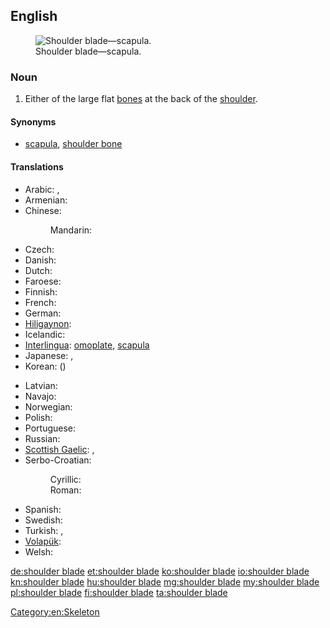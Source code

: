 ==English==
{{wikipedia}}
[[Image:Pectoral girdles-en.svg|thumb|Shoulder blade—scapula.]]

===Noun===
{{en-noun|sg=[[shoulder]] [[blade]]}}

# Either of the large flat [[bone]]s at the back of the [[shoulder]].

====Synonyms====
* [[scapula]], [[shoulder bone]]

====Translations====
{{trans-top|bone}}
* Arabic: {{t|ar|كتف|tr=katif}},  {{t|ar|عظم كتفي|m|tr=3aZm katifiy}}
* Armenian: {{t-|hy|թիակ|tr=t’iak}}
* Chinese:
*: Mandarin: {{t|cmn|肩胛骨|tr=jiānjiǎgǔ|sc=Hani}}
* Czech: {{t-|cs|lopatka|f}}
* Danish: {{t-|da|skulderblad|n}}
* Dutch: {{t-|nl|schouderblad|n}}
* Faroese: {{t|fo|herðablað|n}}
* Finnish: {{t-|fi|lapaluu}}
* French: {{t+|fr|omoplate|f}}
* German: {{t-|de|Schulterblatt|n}}
* [[Hiligaynon]]: {{tø|hil|aba|alt=abá}}
* Icelandic: {{t|is|herðablað|n}}
* [[Interlingua]]: [[omoplate]], [[scapula]]
* Japanese: {{t|ja|肩胛骨}},  {{t|ja|肩甲骨|tr=けんこうこつ, kenkōkotsu}}
* Korean: {{t+|ko|어깨뼈|tr=eokkaeppyeo|sc=Hang}} ({{t|ko|肩胛骨|sc=Hani}})
{{trans-mid}}
* Latvian: {{t|lv|lāpstiņa|f}}
* Navajo: {{tø|nv|agąąstsiin}}
* Norwegian: {{t-|no|skulderblad|n}}
* Polish: {{t+|pl|łopatka|f}}
* Portuguese: {{t+|pt|omoplata|f}}
* Russian: {{t+|ru|лопатка|f|tr=lopátka}}
* [[Scottish Gaelic]]: {{t-|gd|cnàimh-slinnein|m}}, {{t-|gd|slinnean|m}}
* Serbo-Croatian:
*: Cyrillic: {{t-|sh|лопатица|f|alt=ло̀патица|sc=Cyrl}}
*: Roman: {{t-|sh|lopatica|f|alt=lòpatica}}
* Spanish: {{t+|es|omóplato|m}}
* Swedish: {{t-|sv|skulderblad|n}}
* Turkish: {{t|tr|kürek kemiği}}, {{t|tr|kebze}}
* [[Volapük]]: {{t|vo|skapular }}
* Welsh: {{t|cy|palfais|f}}
{{trans-bottom}}

[[Category:en:Skeleton]]

[[de:shoulder blade]]
[[et:shoulder blade]]
[[ko:shoulder blade]]
[[io:shoulder blade]]
[[kn:shoulder blade]]
[[hu:shoulder blade]]
[[mg:shoulder blade]]
[[my:shoulder blade]]
[[pl:shoulder blade]]
[[fi:shoulder blade]]
[[ta:shoulder blade]]